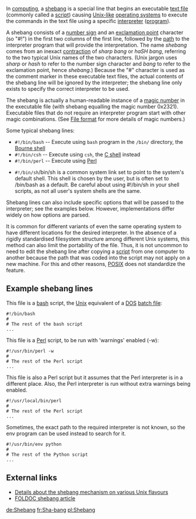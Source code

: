 In [[computing]], a [[shebang]] is a special line that begins an executable [[text file]] (commonly called a [[script (computer programming)|script]]) causing [[Unix-like]] [[operating system]]s to execute the commands in the text file using a specific [[interpreter (computer software)|interpreter]] ([[computer program|program]]).

A shebang consists of a [[number sign]] and an [[exclamation point]] character (so "#!") in the first two columns of the first line, followed by the [[Path (computing)|path]] to the interpreter program that will provide the interpretation. The name ''shebang'' comes from an inexact [[contraction (linguistics)|contraction]] of ''sharp bang'' or ''haSH bang'', referring to the two typical Unix names of the two characters. (Unix jargon uses ''sharp'' or ''hash'' to refer to the number sign character and ''bang'' to refer to the exclamation point, hence ''shebang''.) Because the "#" character is used as the comment marker in these executable text files, the actual contents of the shebang line will be ignored by the interpreter; the shebang line only exists to specify the correct interpreter to be used.

The shebang is actually a human-readable instance of a [[Magic number (programming)#Magic numbers in files|magic number]] in the executable file (with shebang equalling the magic number 0x2321). Executable files that do not require an interpreter program start with other magic combinations. (See [[File format]] for more details of magic numbers.)

Some typical shebang lines:
* <code>#!/bin/bash</code> -- Execute using <code>bash</code> program in the <code>/bin/</code> directory, the [[Bourne shell]]
* <code>#!/bin/csh</code> -- Execute using <code>csh</code>, the [[C shell]] instead
* <code>#!/bin/perl</code> -- Execute using [[Perl]]

* <code>#!/bin/sh</code>/bin/sh is a common system link set to point to the system's default shell. This shell is chosen by the user, but is often set to /bin/bash as a default. Be careful about using #!/bin/sh in your shell scripts, as not all user's system shells are the same.

Shebang lines can also include specific options that will be passed to the interpreter; see the examples below.  However, implementations differ widely on how options are parsed.

It is common for different variants of even the same operating system to have different locations for the desired interpreter. In the absence of a rigidly standardised filesystem structure among different Unix systems, this method can also limit the portability of the file. Thus, it is not uncommon to need to edit the shebang line after copying a [[script (computer programming)|script]] from one computer to another because the path that was coded into the script may not apply on a new machine.  For this and other reasons, [[POSIX]] does not standardize the feature.

== Example shebang lines ==
This file is a [[bash]] script, the [[Unix]] equivalent of a [[DOS]] [[batch file]]:

 #!/bin/bash
 #
 # The rest of the bash script
 ...


This file is a [[Perl]] script, to be run with 'warnings' enabled (-w):

 #!/usr/bin/perl -w
 #
 # The rest of the Perl script
 ...


This file is also a Perl script but it assumes that the Perl interpreter is in a different place.
Also, the Perl interpreter is run without extra warnings being enabled.

 #!/usr/local/bin/perl
 #
 # The rest of the Perl script
 ...

Sometimes, the exact path to the required interpreter is not known, so the env program can be used instead to search for it.

 #!/usr/bin/env python
 #
 # The rest of the Python script
 ...

==External links==
*[http://homepages.cwi.nl/~aeb/std/shebang/ Details about the shebang mechanism on various Unix flavours]
*[[FOLDOC:shebang|FOLDOC shebang article]]

[[de:Shebang]]
[[fr:Sha-bang]]
[[pl:Shebang]]